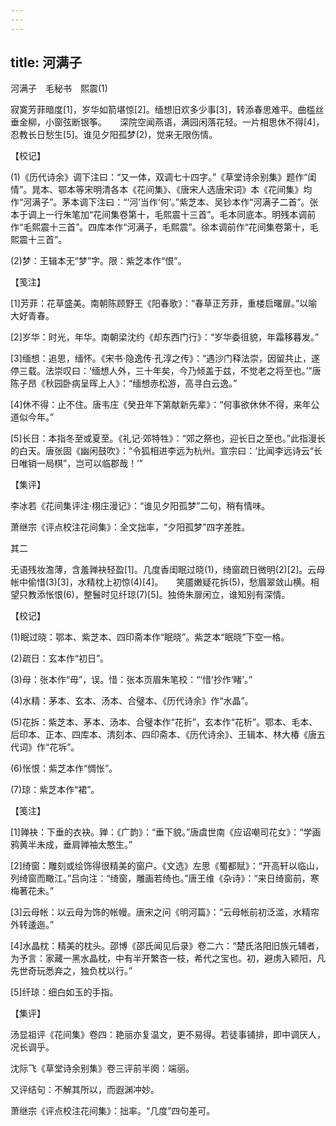 ```yaml
---
---
---
```

title: 河满子
---



河满子　毛秘书　熙震(1)


寂寞芳菲暗度[1]，岁华如箭堪惊[2]。缅想旧欢多少事[3]，转添春思难平。曲槛丝垂金柳，小窗弦断银筝。　　深院空闻燕语，满园闲落花轻。一片相思休不得[4]，忍教长日愁生[5]。谁见夕阳孤梦(2)，觉来无限伤情。





【校记】


(1)《历代诗余》调下注曰：“又一体，双调七十四字。”《草堂诗余别集》题作“闺情”。晁本、鄂本等宋明清各本《花间集》、《唐宋人选唐宋词》本《花间集》均作“河满子”。茅本调下注曰：“‘河’当作‘何’。”紫芝本、吴钞本作“河满子二首”。张本于调上一行朱笔加“花间集卷第十，毛熙震十三首”。毛本同底本。明残本调前作“毛熙震十三首”。四库本作“河满子，毛熙震”。徐本调前作“花间集卷第十，毛熙震十三首”。

(2)梦：王辑本无“梦”字。限：紫芝本作“恨”。





【笺注】


[1]芳菲：花草盛美。南朝陈顾野王《阳春歌》：“春草正芳菲，重楼启曙扉。”以喻大好青春。

[2]岁华：时光，年华。南朝梁沈约《却东西门行》：“岁华委徂貌，年霜移暮发。”

[3]缅想：追思，缅怀。《宋书·隐逸传·孔淳之传》：“遇沙门释法崇，因留共止，遂停三载。法崇叹曰：‘缅想人外，三十年矣，今乃倾盖于兹，不觉老之将至也。’”唐陈子昂《秋园卧病呈晖上人》：“缅想赤松游，高寻白云逸。”

[4]休不得：止不住。唐韦庄《癸丑年下第献新先辈》：“何事欲休休不得，来年公道似今年。”

[5]长日：本指冬至或夏至。《礼记·郊特牲》：“郊之祭也，迎长日之至也。”此指漫长的白天。唐张固《幽闲鼓吹》：“令狐相进李远为杭州。宣宗曰：‘比闻李远诗云“长日唯销一局棋”，岂可以临郡哉！’”





【集评】


李冰若《花间集评注·栩庄漫记》：“谁见夕阳孤梦”二句，稍有情味。

萧继宗《评点校注花间集》：全文拙率，“夕阳孤梦”四字差胜。





其二


无语残妆澹薄，含羞亸袂轻盈[1]。几度香闺眠过晓(1)，绮窗疏日微明(2)[2]。云母帐中偷惜(3)[3]，水精枕上初惊(4)[4]。　　笑靥嫩疑花拆(5)，愁眉翠敛山横。相望只教添怅恨(6)，整鬟时见纤琼(7)[5]。独倚朱扉闲立，谁知别有深情。





【校记】


(1)眠过晓：鄂本、紫芝本、四印斋本作“眠晓”。紫芝本“眠晓”下空一格。

(2)疏日：玄本作“初日”。

(3)母：张本作“毋”，误。惜：张本页眉朱笔校：“‘惜’抄作‘睹’。”

(4)水精：茅本、玄本、汤本、合璧本、《历代诗余》作“水晶”。

(5)花拆：紫芝本、茅本、汤本、合璧本作“花折”，玄本作“花析”。鄂本、毛本、后印本、正本、四库本、清刻本、四印斋本、《历代诗余》、王辑本、林大椿《唐五代词》作“花坼”。

(6)怅恨：紫芝本作“惆怅”。

(7)琼：紫芝本作“裙”。





【笺注】


[1]亸袂：下垂的衣袂。亸：《广韵》：“垂下貌。”唐虞世南《应诏嘲司花女》：“学画鸦黄半未成，垂肩亸袖太憨生。”

[2]绮窗：雕刻或绘饰得很精美的窗户。《文选》左思《蜀都赋》：“开高轩以临山，列绮窗而瞰江。”吕向注：“绮窗，雕画若绮也。”唐王维《杂诗》：“来日绮窗前，寒梅著花未。”

[3]云母帐：以云母为饰的帐幔。唐宋之问《明河篇》：“云母帐前初泛滥，水精帘外转逶迤。”

[4]水晶枕：精美的枕头。邵博《邵氏闻见后录》卷二六：“楚氏洛阳旧族元辅者，为予言：家藏一黑水晶枕，中有半开繁杏一枝，希代之宝也。初，避虏入颍阳，凡先世奇玩悉弃之，独负枕以行。”

[5]纤琼：细白如玉的手指。





【集评】


汤显祖评《花间集》卷四：艳丽亦复温文，更不易得。若徒事铺排，即中调厌人，况长调乎。

沈际飞《草堂诗余别集》卷三评前半阕：端丽。

又评结句：不解其所以，而遐渊冲妙。

萧继宗《评点校注花间集》：拙率。“几度”四句差可。